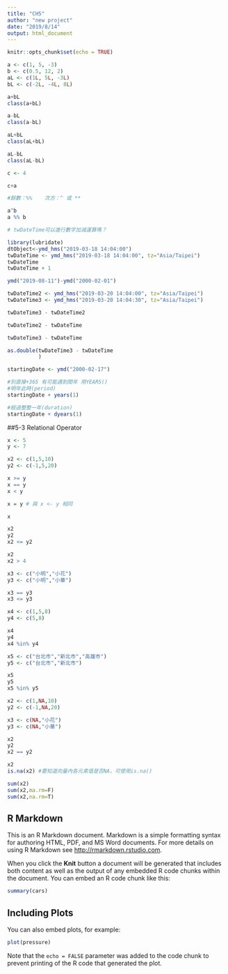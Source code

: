 ```yaml
---
title: "CH5"
author: "new project"
date: "2019/8/14"
output: html_document
---
```


```r
knitr::opts_chunk$set(echo = TRUE)
```

```r
a <- c(1, 5, -3)
b <- c(0.5, 12, 2)
aL <- c(1L, 5L, -3L)
bL <- c(-2L, -4L, 8L)
```

```r
a+bL
class(a+bL)

a-bL
class(a-bL)
```

```r
aL+bL
class(aL+bL)

aL-bL
class(aL-bL)
```

```r
c <- 4

c+a
```

```r
#餘數：%%    次方：^ 或 **

a^b
a %% b
```

```r
# twDateTime可以進行數字加減運算嗎？

library(lubridate)
dtObject<-ymd_hms("2019-03-18 14:04:00") 
twDateTime <- ymd_hms("2019-03-18 14:04:00", tz="Asia/Taipei")
twDateTime
twDateTime + 1
```

```r
ymd("2019-08-11")-ymd("2000-02-01")
```

```r
twDateTime2 <- ymd_hms("2019-03-20 14:04:00", tz="Asia/Taipei")
twDateTime3 <- ymd_hms("2019-03-20 14:04:30", tz="Asia/Taipei")
```

```r
twDateTime3 - twDateTime2
```

```r
twDateTime2 - twDateTime
```

```r
twDateTime3 - twDateTime
```

```r
as.double(twDateTime3 - twDateTime
          )
```

```r
startingDate <- ymd("2000-02-17")
```

```r
#別直接+365 有可能遇到閏年 用YEARS()
#明年此時(period)
startingDate + years(1)
```

```r
#經過整整一年(duration)
startingDate + dyears(1)
```

##5-3 Relational Operator
```r
x <- 5
y <- 7

x2 <- c(1,5,10)
y2 <- c(-1,5,20)
```

```r
x >= y
x == y
x < y
```

```r
x = y # 與 x <- y 相同

x
```


```r
x2
y2
x2 <= y2
```

```r
x2
x2 > 4
```

```r
x3 <- c("小明","小花")
y3 <- c("小明","小華")
```

```r
x3 == y3
x3 <= y3
```

```r
x4 <- c(1,5,8)
y4 <- c(5,8)

x4
y4
x4 %in% y4
```

```r
x5 <- c("台北市","新北市","高雄市")
y5 <- c("台北市","新北市")

x5
y5
x5 %in% y5
```

```r
x2 <- c(1,NA,10)
y2 <- c(-1,NA,20)

x3 <- c(NA,"小花")
y3 <- c(NA,"小華")
```

```r
x2
y2
x2 == y2
```

```r
x2
is.na(x2) #要知道向量內各元素值是否NA，可使用is.na()
```

```r
sum(x2)
sum(x2,ma.rm=F)
sum(x2,na.rm=T)
```


## R Markdown

This is an R Markdown document. Markdown is a simple formatting syntax for authoring HTML, PDF, and MS Word documents. For more details on using R Markdown see <http://rmarkdown.rstudio.com>.

When you click the **Knit** button a document will be generated that includes both content as well as the output of any embedded R code chunks within the document. You can embed an R code chunk like this:

```r
summary(cars)
```

## Including Plots

You can also embed plots, for example:

```r
plot(pressure)
```

Note that the `echo = FALSE` parameter was added to the code chunk to prevent printing of the R code that generated the plot.

